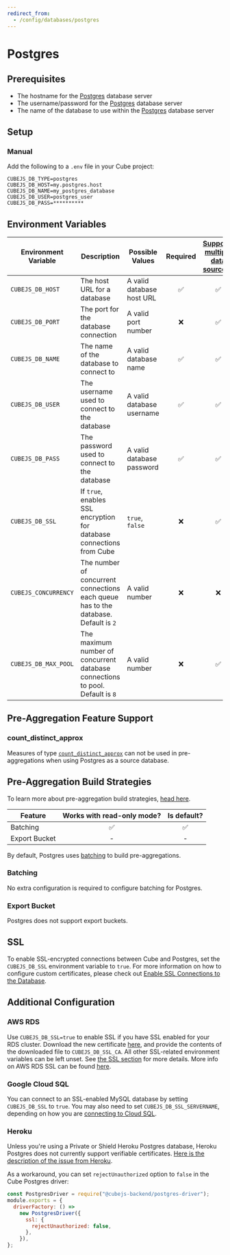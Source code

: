 ```yaml
---
redirect_from:
  - /config/databases/postgres
---
```


# Postgres

## Prerequisites

- The hostname for the [Postgres][postgres] database server
- The username/password for the [Postgres][postgres] database server
- The name of the database to use within the [Postgres][postgres] database
  server

## Setup

### Manual

Add the following to a `.env` file in your Cube project:

```dotenv
CUBEJS_DB_TYPE=postgres
CUBEJS_DB_HOST=my.postgres.host
CUBEJS_DB_NAME=my_postgres_database
CUBEJS_DB_USER=postgres_user
CUBEJS_DB_PASS=**********
```

## Environment Variables

| Environment Variable | Description                                                                         | Possible Values           | Required | [Supports multiple data sources?][ref-config-multiple-ds-decorating-env] |
| -------------------- | ----------------------------------------------------------------------------------- | ------------------------- | :------: | :----------------------------------------------------------------------: |
| `CUBEJS_DB_HOST`     | The host URL for a database                                                         | A valid database host URL |    ✅    |                                    ✅                                    |
| `CUBEJS_DB_PORT`     | The port for the database connection                                                | A valid port number       |    ❌    |                                    ✅                                    |
| `CUBEJS_DB_NAME`     | The name of the database to connect to                                              | A valid database name     |    ✅    |                                    ✅                                    |
| `CUBEJS_DB_USER`     | The username used to connect to the database                                        | A valid database username |    ✅    |                                    ✅                                    |
| `CUBEJS_DB_PASS`     | The password used to connect to the database                                        | A valid database password |    ✅    |                                    ✅                                    |
| `CUBEJS_DB_SSL`      | If `true`, enables SSL encryption for database connections from Cube                | `true`, `false`           |    ❌    |                                    ✅                                    |
| `CUBEJS_CONCURRENCY` | The number of concurrent connections each queue has to the database. Default is `2` | A valid number            |    ❌    |                                    ❌                                    |
| `CUBEJS_DB_MAX_POOL` | The maximum number of concurrent database connections to pool. Default is `8`       | A valid number            |    ❌    |                                    ✅                                    |

## Pre-Aggregation Feature Support

### count_distinct_approx

Measures of type
[`count_distinct_approx`][ref-schema-ref-types-formats-countdistinctapprox] can
not be used in pre-aggregations when using Postgres as a source database.

## Pre-Aggregation Build Strategies

<InfoBox>

To learn more about pre-aggregation build strategies, [head
here][ref-caching-using-preaggs-build-strats].

</InfoBox>

| Feature       | Works with read-only mode? | Is default? |
| ------------- | :------------------------: | :---------: |
| Batching      |             ✅             |     ✅      |
| Export Bucket |             -              |      -      |

By default, Postgres uses [batching][self-preaggs-batching] to build
pre-aggregations.

### Batching

No extra configuration is required to configure batching for Postgres.

### Export Bucket

Postgres does not support export buckets.

## SSL

To enable SSL-encrypted connections between Cube and Postgres, set the
`CUBEJS_DB_SSL` environment variable to `true`. For more information on how to
configure custom certificates, please check out [Enable SSL Connections to the
Database][ref-recipe-enable-ssl].

## Additional Configuration

### AWS RDS

Use `CUBEJS_DB_SSL=true` to enable SSL if you have SSL enabled for your RDS
cluster. Download the new certificate [here][aws-rds-pem], and provide the
contents of the downloaded file to `CUBEJS_DB_SSL_CA`. All other SSL-related
environment variables can be left unset. See [the SSL section][self-ssl] for
more details. More info on AWS RDS SSL can be found [here][aws-docs-rds-ssl].

### Google Cloud SQL

You can connect to an SSL-enabled MySQL database by setting `CUBEJS_DB_SSL` to
`true`. You may also need to set `CUBEJS_DB_SSL_SERVERNAME`, depending on how
you are [connecting to Cloud SQL][gcp-docs-sql-connect].

### Heroku

Unless you're using a Private or Shield Heroku Postgres database, Heroku
Postgres does not currently support verifiable certificates. [Here is the
description of the issue from Heroku][heroku-postgres-issue].

As a workaround, you can set `rejectUnauthorized` option to `false` in the Cube
Postgres driver:

```javascript
const PostgresDriver = require("@cubejs-backend/postgres-driver");
module.exports = {
  driverFactory: () =>
    new PostgresDriver({
      ssl: {
        rejectUnauthorized: false,
      },
    }),
};
```

[aws-docs-rds-ssl]:
  https://docs.aws.amazon.com/AmazonRDS/latest/UserGuide/UsingWithRDS.SSL.html
[aws-rds-pem]: https://s3.amazonaws.com/rds-downloads/rds-ca-2019-root.pem
[gcp-docs-sql-connect]:
  https://cloud.google.com/sql/docs/postgres/connect-functions#connecting_to
[heroku-postgres-issue]:
  https://help.heroku.com/3DELT3RK/why-can-t-my-third-party-utility-connect-to-heroku-postgres-with-ssl
[postgres]: https://www.postgresql.org/
[ref-caching-using-preaggs-build-strats]:
  /product/caching/using-pre-aggregations#pre-aggregation-build-strategies
[ref-config-multiple-ds-decorating-env]:
  /product/configuration/advanced/multiple-data-sources#configuring-data-sources-with-environment-variables-decorated-environment-variables
[ref-recipe-enable-ssl]:
  /guides/recipes/data-sources/using-ssl-connections-to-data-source
[ref-schema-ref-types-formats-countdistinctapprox]:
  /product/data-modeling/reference/types-and-formats#count_distinct_approx
[self-preaggs-batching]: #batching
[self-ssl]: #ssl
